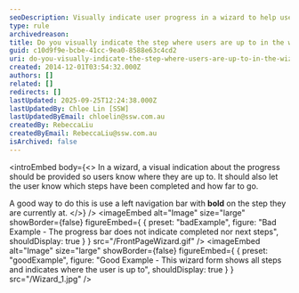 ```yaml
---
seoDescription: Visually indicate user progress in a wizard to help users stay on track.
type: rule
archivedreason:
title: Do you visually indicate the step where users are up to in the wizard?
guid: c10d9f9e-bcbe-41cc-9ea0-8588e63c4cd2
uri: do-you-visually-indicate-the-step-where-users-are-up-to-in-the-wizard
created: 2014-12-01T03:54:32.000Z
authors: []
related: []
redirects: []
lastUpdated: 2025-09-25T12:24:38.000Z
lastUpdatedBy: Chloe Lin [SSW]
lastUpdatedByEmail: chloelin@ssw.com.au
createdBy: RebeccaLiu
createdByEmail: RebeccaLiu@ssw.com.au
isArchived: false
---
```


<introEmbed
  body={<>
In a wizard, a visual indication about the progress should be provided so users know where they are up to. It should also let the user know which steps have been completed and how far to go.

A good way to do this is use a left navigation bar with **bold** on the step they are currently at.
  </>}
/>
<imageEmbed
  alt="Image"
  size="large"
  showBorder={false}
  figureEmbed={ {
    preset: "badExample",
    figure: "Bad Example - The progress bar does not indicate completed nor next steps",
    shouldDisplay: true
  } }
  src="/FrontPageWizard.gif"
/>
<imageEmbed
  alt="Image"
  size="large"
  showBorder={false}
  figureEmbed={ {
    preset: "goodExample",
    figure: "Good Example - This wizard form shows all steps and indicates where the user is up to",
    shouldDisplay: true
  } }
  src="/Wizard_1.jpg"
/>
